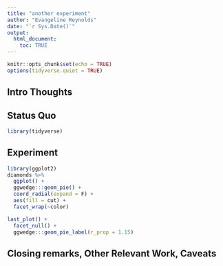```yaml
---
title: "another experiment"
author: "Evangeline Reynolds"
date: "`r Sys.Date()`"
output: 
  html_document:
    toc: TRUE
---
```


```r
knitr::opts_chunk$set(echo = TRUE)
options(tidyverse.quiet = TRUE)
```




## Intro Thoughts


## Status Quo

```r
library(tidyverse)

```

## Experiment

```r
library(ggplot2)
diamonds %>% 
  ggplot() + 
  ggwedge:::geom_pie() + 
  coord_radial(expand = F) + 
  aes(fill = cut) + 
  facet_wrap(~color) 

last_plot() + 
  facet_null() +
  ggwedge:::geom_pie_label(r_prop = 1.15) 
```





## Closing remarks, Other Relevant Work, Caveats
